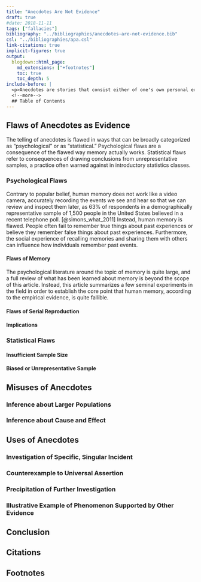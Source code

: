 ```yaml
---
title: "Anecdotes Are Not Evidence"
draft: true
#date: 2018-11-11
tags: ["fallacies"]
bibliography: "../bibliographies/anecdotes-are-not-evidence.bib"
csl: "../bibliographies/apa.csl"
link-citations: true
implicit-figures: true
output:
  blogdown::html_page:
    md_extensions: ["+footnotes"]
    toc: true
    toc_depth: 5
include-before: |
  <p>Anecdotes are stories that consist either of one's own personal experiences or of the retelling of the personal experiences of someone else. This article clarifies the utility of the maxim "anecdotes are not evidence" by discussing the flaws intrinsic to the use of anecdotes, namely, the flaws of memory recall, on the one hand, and flaws in drawing conclusions from an a unrepresentative sample, on the other. The article then explores the kinds of conclusions that such flaws preclude anecdotes from supporting, such as inferences about larger populations and inferences about cause and effect. Finally, the article explores applications for which anecdotes remain a viable, if flawed, source of evidence.</p>
  <!--more-->
  ## Table of Contents
---
```



## Flaws of Anecdotes as Evidence

The telling of anecdotes is flawed in ways that can be broadly categorized as "psychological" or as "statistical." Psychological flaws are a consequence of the flawed way memory actually works. Statistical flaws refer to consequences of drawing conclusions from unrepresentative samples, a practice often warned against in introductory statistics classes.

### Psychological Flaws

Contrary to popular belief, human memory does not work like a video camera, accurately recording the events we see and hear so that we can review and inspect them later, as 63% of respondents in a demographically representative sample of 1,500 people in the United States believed in a recent telephone poll. [@simons_what_2011] Instead, human memory is flawed. People often fail to remember true things about past experiences or believe they remember false things about past experiences. Furthermore, the social experience of recalling memories and sharing them with others can influence how individuals remember past events.

#### Flaws of Memory

The psychological literature around the topic of memory is quite large, and a full review of what has been learned about memory is beyond the scope of this article. Instead, this article summarizes a few seminal experiments in the field in order to establish the core point that human memory, according to the empirical evidence, is quite fallible.

#### Flaws of Serial Reproduction

#### Implications

### Statistical Flaws

#### Insufficient Sample Size

#### Biased or Unrepresentative Sample

## Misuses of Anecdotes

### Inference about Larger Populations

### Inference about Cause and Effect

## Uses of Anecdotes

### Investigation of Specific, Singular Incident

### Counterexample to Universal Assertion

### Precipitation of Further Investigation

### Illustrative Example of Phenomenon Supported by Other Evidence

## Conclusion


## Citations

::: {#refs}
:::


## Footnotes
